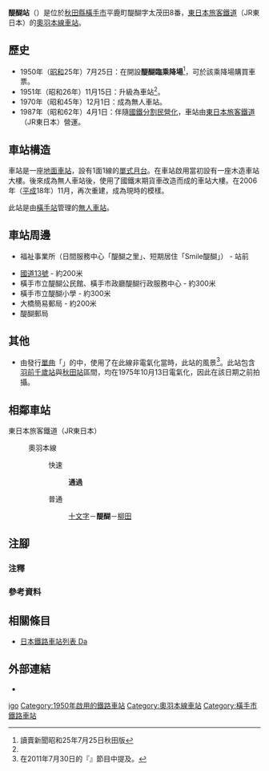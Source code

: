 {{NoteTA
|T=zh-hans:醍醐站 (秋田县);zh-hk:醍醐站 (秋田縣);zh-tw:醍醐車站 (秋田縣);
|1=zh-hans:醍醐站;zh-hk:醍醐站;zh-tw:醍醐車站;
}}
{{Infobox station
|公司色 = green
|站名 = 醍醐站
|圖片 = Daigo Station 20190503.jpg
|圖片說明 = 車站大樓（2019年5月）
|日文原名 = 醍醐
|平假名 = だいご
|羅馬拼音 = Daigo
|副站名 = 
|電報略號 = タコ
|所在地 = {{JPN}}[[秋田縣|秋田縣]][[橫手市|橫手市]]平鹿町醍醐字太茂田8番
|座標 = {{coord|39|14|58.5|N|140|32|19.4|E|type:railwaystation_region:JP-24|display=inline,title}}
|車站構造 = [[地面車站|地面車站]]
|月台配置 = 1面1線
|啟用年月日 = 1951年（昭和26年）11月15日<ref name="kanpo1951">[{{NDLDC|2964007/5}} 「日本國有鐵道公示第291號」『官報』1951年11月12日]（國立國會圖書館數碼化收藏）</ref>
|廢站年月日 = 
|乘客人數 = 
|上下車人次 = 
|統計年度 = 
|轉車 = 
|全寬備註 = [[無人車站|無人車站]]<ref name="akita1975">“無人駅 奥羽本線醍醐駅”. [[秋田魁新報|秋田魁新報]] (秋田魁新報社): p.3 (1975年6月2日 夕刊)</ref>
|adjacent = {{Adjacent stations|system=東日本旅客鐵道|line=奧羽本線|left=十文字|right=柳田|note-left=3.4km|note-mid=距離[[福島站_(福島縣)|福島]]221.2km|note-right=3.2km}}
}}
'''醍醐站'''（{{jpn|j=醍醐駅|hg=だいごえき|rm=Daigo eki|f=y}}）是位於[[秋田縣|秋田縣]][[橫手市|橫手市]]平鹿町醍醐字太茂田8番，[[東日本旅客鐵道|東日本旅客鐵道]]（JR東日本）的[[奧羽本線|奧羽本線]][[鐵路車站|車站]]。

== 歷史 ==
* 1950年（[[昭和|昭和]]25年）7月25日：在{{Translink|ja|平鹿郡}}{{Translink|ja|平鹿町醍醐|平鹿町醍醐|醍醐村}}開設'''醍醐臨乘降場'''<ref>讀賣新聞昭和25年7月25日秋田版</ref>，可於該乘降場購買車票。
* 1951年（昭和26年）11月15日：升級為車站<ref name="kanpo1951"/>。
* 1970年（昭和45年）12月1日：成為無人車站{{R|akita1975}}。
* 1987年（昭和62年）4月1日：伴隨[[國鐵分割民營化|國鐵分割民營化]]，車站由[[東日本旅客鐵道|東日本旅客鐵道]]（JR東日本）營運。

== 車站構造 ==
車站是一座[[地面車站|地面車站]]，設有1面1線的[[單式月台|單式月台]]。在車站啟用當初設有一座木造車站大樓。後來成為無人車站後，使用了國鐵末期貨車改造而成的車站大樓。在2006年（[[平成|平成]]18年）11月，再次重建，成為現時的模樣。

此站是由[[橫手站|橫手站]]管理的[[無人車站|無人車站]]。

== 車站周邊 ==
* {{Translink|ja|秋田ふるさと農業協同組合|秋田家鄉農業協同組合|秋田家鄉農協}}福祉事業所（日間服務中心「醍醐之里」、短期居住「Smile醍醐」） - 站前
* [[國道13號_(日本)|國道13號]] - 約200米
* 橫手市立醍醐公民館、橫手市政廳醍醐行政服務中心 - 約300米
* 橫手市立醍醐小學 - 約300米
* 大橋簡易郵局 - 約200米
* 醍醐郵局

== 其他 ==
* 由{{Translink|ja|アリス (フォークグループ)|愛麗絲 (民間團體)|愛麗絲}}發行[[單曲|單曲]]「{{lang|ja|遠くで汽笛を聞きながら}}」的{{Translink|ja|ディスクジャケット|圓盤外套}}中，使用了在此線非電氣化當時，此站的風景<ref group="注釋">在2011年7月30日的『{{lang|ja|朝だ!生です旅サラダ}}』節目中提及。</ref>。此站包含[[羽前千歲站|羽前千歲站]]與[[秋田站|秋田站]]區間，均在1975年10月13日電氣化，因此在該日期之前拍攝。

== 相鄰車站 ==
; 東日本旅客鐵道（JR東日本）
: {{Color|#ee7b28|■}}奧羽本線
:: {{color|red|□}}快速
::: '''通過'''
:: {{color|gray|■}}普通
::: [[十文字站|十文字]]－'''醍醐'''－[[柳田站|柳田]]

== 注腳 ==
=== 注釋 ===
{{Reflist|group="注釋"}}
=== 參考資料 ===
{{Reflist}}

== 相關條目 ==
{{commonscat|Daigo Station (Akita)}}
* [[日本鐵路車站列表_Da|日本鐵路車站列表 Da]]

== 外部連結==
*{{外部連結/JR東日本車站|925|醍醐}}{{ja icon}}

{{奧羽本線}}
{{DEFAULTSORT:Daigo}}
[[Category:日本鐵路車站_Da|igo]]
[[Category:1950年啟用的鐵路車站|Category:1950年啟用的鐵路車站]]
[[Category:奧羽本線車站|Category:奧羽本線車站]]
[[Category:橫手市鐵路車站|Category:橫手市鐵路車站]]